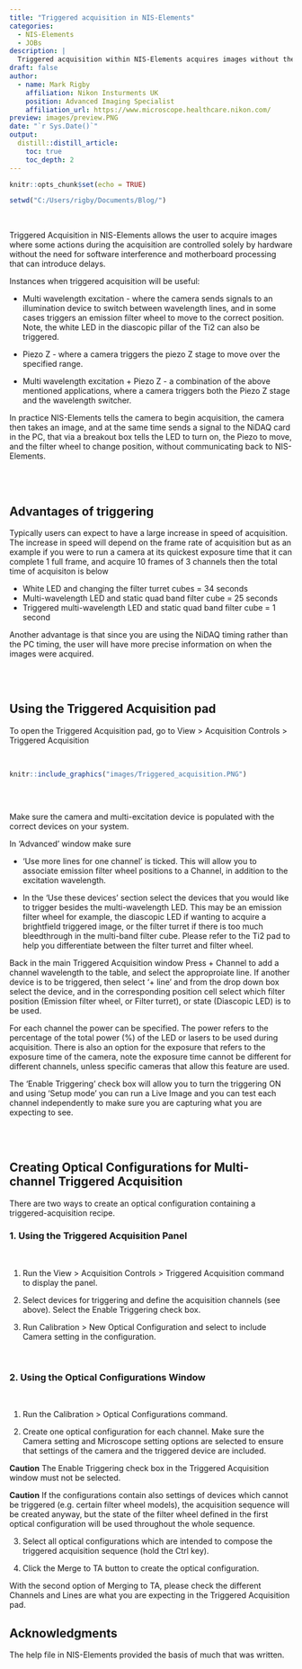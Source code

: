 ```yaml
---
title: "Triggered acquisition in NIS-Elements"
categories:
  - NIS-Elements
  - JOBs
description: |
  Triggered acquisition within NIS-Elements acquires images without the need for software communication to markedly increase speed of multi-colour and z-stack imaging experiments.
draft: false
author:
  - name: Mark Rigby 
    affiliation: Nikon Insturments UK
    position: Advanced Imaging Specialist
    affiliation_url: https://www.microscope.healthcare.nikon.com/
preview: images/preview.PNG
date: "`r Sys.Date()`"
output:
  distill::distill_article:
    toc: true
    toc_depth: 2
---
```


```r
knitr::opts_chunk$set(echo = TRUE)

setwd("C:/Users/rigby/Documents/Blog/")

```

<br>

Triggered Acquisition in NIS-Elements allows the user to acquire images where some actions during the acquisition are controlled solely by hardware  without the need for software interference and motherboard processing that can introduce delays. 

Instances when triggered acquisition will be useful:

 * Multi wavelength excitation - where the camera sends signals to an illumination device to switch between wavelength lines, and in some cases triggers an emission filter wheel to move to the correct position. Note, the white LED in the diascopic pillar of the Ti2 can also be triggered.


 * Piezo Z - where a camera triggers the piezo Z stage to move over the specified range.


 * Multi wavelength excitation + Piezo Z - a combination of the above mentioned applications, where a camera triggers both the Piezo Z stage and the wavelength switcher.


In practice NIS-Elements tells the camera to begin acquisition, the camera then takes an image, and at the same time sends a signal to the NiDAQ card in the PC, that via a breakout box tells the LED to turn on, the Piezo to move, and the filter wheel to change position, without communicating back to NIS-Elements.

<br>
<br>

## Advantages of triggering



Typically users can expect to have a large increase in speed of acquisition. The increase in speed will depend on the frame rate of acquisition but as an example if you were to run a camera at its quickest exposure time that it can complete 1 full frame, and acquire 10 frames of 3 channels then the total time of acquisiton is below

- White LED and changing the filter turret cubes = 34 seconds
- Multi-wavelength LED and static quad band filter cube = 25 seconds
- Triggered multi-wavelength LED and static quad band filter cube = 1 second

Another advantage is that since you are using the NiDAQ timing rather than the PC timing, the user will have more precise information on when the images were acquired.


<br>
<br>

## Using the Triggered Acquisition pad

To open the Triggered Acquisition pad, go to View > Acquisition Controls > Triggered Acquisition

<br>

```r

knitr::include_graphics("images/Triggered_acquisition.PNG")



```

<br>

Make sure the camera and multi-excitation device is populated with the correct devices on your system.

In 'Advanced' window make sure

* 'Use more lines for one channel' is ticked. This will allow you to associate emission filter wheel positions to a Channel, in addition to the excitation wavelength. 

* In the 'Use these devices' section select the devices that you would like to trigger besides the multi-wavelength LED. This may be an emission filter wheel for example, the diascopic LED if wanting to acquire a brightfield triggered image, or the filter turret if there is too much bleedthrough in the multi-band filter cube. Please refer to the Ti2 pad to help you differentiate between the filter turret and filter wheel.


Back in the main Triggered Acquisition window Press + Channel to add a channel wavelength to the table, and select the approproiate line. If another device is to be triggered, then select '+ line' and from the drop down box select the device, and in the corresponding position cell select which filter position (Emission filter wheel, or Filter turret), or state (Diascopic LED) is to be used.

For each channel the power can be specified. The power refers to the percentage of the total power (%) of the LED or lasers to be used during acquisition. There is also an option for the exposure that refers to the exposure time of the camera, note the exposure time cannot be different for different channels, unless specific cameras that allow this feature are used.

The 'Enable Triggering' check box will allow you to turn the triggering ON and using 'Setup mode' you can run a Live Image and you can test each channel independently to make sure you are capturing what you are expecting to see.

<br>
<br>

## Creating Optical Configurations for Multi-channel Triggered Acquisition

There are two ways to create an optical configuration containing a triggered-acquisition recipe.



### 1. Using the Triggered Acquisition Panel

<br>

1. Run the View > Acquisition Controls > Triggered Acquisition  command to display the panel.


2. Select devices for triggering and define the acquisition channels (see above). Select the Enable Triggering check box.


3. Run Calibration > New Optical Configuration and select to include Camera setting in the configuration.  

<br>



### 2. Using the Optical Configurations Window

<br>

1. Run the Calibration > Optical Configurations command.


2. Create one optical configuration for each channel. Make sure the Camera setting and Microscope setting options are selected to ensure that settings of the camera and the triggered device are included.  



**Caution** The Enable Triggering check box in the Triggered Acquisition window must not be selected.


**Caution** If the configurations contain also settings of devices which cannot be triggered (e.g. certain filter wheel models), the acquisition sequence will be created anyway, but the state of the filter wheel defined in the first optical configuration will be used throughout the whole sequence.  



3. Select all optical configurations which are intended to compose the triggered acquisition sequence (hold the Ctrl key).


4. Click the Merge to TA button to create the optical configuration.  



With the second option of Merging to TA, please check the different Channels and Lines are what you are expecting in the Triggered Acquisition pad.





## Acknowledgments {.appendix}


The help file in NIS-Elements provided the basis of much that was written. 

